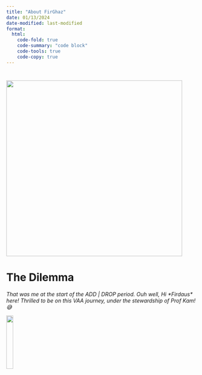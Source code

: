 ```yaml
---
title: "About FirGhaz"
date: 01/13/2024
date-modified: last-modified
format:
  html:
    code-fold: true
    code-summary: "code block"
    code-tools: true
    code-copy: true
---
```


#  

![](images/About_Firghaz.png){fig-align="center" width="465"}

# The Dilemma

*That was me at the start of the ADD \| DROP period. Ouh well, Hi \*Firdaus\* here! Thrilled to be on this VAA journey, under the stewardship of Prof Kam! 😅*

![](images/Dilemma.png){fig-align="center" width="19%"}
